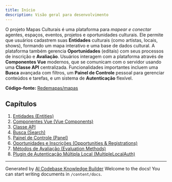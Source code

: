 ```yaml
---
title: Início
description: Visão geral para desenvolvimento
---
```


O projeto Mapas Culturais é uma plataforma para *mapear e conectar* agentes, espaços, eventos, projetos e oportunidades culturais. Ele permite que usuários cadastrem suas **Entidades** culturais (como artistas, locais, shows), formando um mapa interativo e uma base de dados cultural. A plataforma também gerencia **Oportunidades** (editais) com seus processos de inscrição e **Avaliação**. Usuários interagem com a plataforma através de **Componentes Vue** modernos, que se comunicam com o servidor usando uma **Classe API** centralizada. Funcionalidades importantes incluem uma **Busca** avançada com filtros, um **Painel de Controle** pessoal para gerenciar conteúdos e tarefas, e um sistema de **Autenticação** flexível.

**Código-fonte:** [Redemapas/mapas](https://github.com/redemapas/mapas)

<Mermaid
  chart='
flowchart TD
    A0["Entidades Entities"]
    A1["Componentes Vue Vue Components"]
    A2["Classe API"]
    A3["Plugin de Autenticação Múltipla Local MultipleLocalAuth"]
    A4["Oportunidades e Inscrições Opportunities & Registrations"]
    A5["Métodos de Avaliação Evaluation Methods"]
    A6["Painel de Controle Panel"]
    A7["Busca Search"]
    A1 -- "Exibe e manipula" --> A0
    A1 -- "Usa para comunicação backend" --> A2
    A2 -- "Busca e persiste" --> A0
    A3 -- "Fornece componentes de UI" --> A1
    A3 -- "Usa para chamadas de autent..." --> A2
    A4 -- "São tipos de" --> A0
    A4 -- "Usa componentes de UI" --> A1
    A4 -- "Define métodos para" --> A5
    A5 -- "Usa componentes de formulário" --> A1
    A5 -- "Avalia inscrições de" --> A4
    A6 -- "Gerencia - do usuário" --> A0
    A6 -- "É construído com" --> A1
    A6 -- "Usa para buscar dados do us..." --> A2
    A6 -- "Exibe Inscrições/Avaliações" --> A4
    A7 -- "Encontra e filtra" --> A0
    A7 -- "É implementada com" --> A1
    A7 -- "Usa para obter resultados" --> A2
' />
## Capítulos

1. [Entidades (Entities)
](01_entidades__entities__.md)
2. [Componentes Vue (Vue Components)
](02_componentes_vue__vue_components__.md)
3. [Classe API
](03_classe_api_.md)
4. [Busca (Search)
](04_busca__search__.md)
5. [Painel de Controle (Panel)
](05_painel_de_controle__panel__.md)
6. [Oportunidades e Inscrições (Opportunities & Registrations)
](06_oportunidades_e_inscrições__opportunities___registrations__.md)
7. [Métodos de Avaliação (Evaluation Methods)
](07_métodos_de_avaliação__evaluation_methods__.md)
8. [Plugin de Autenticação Múltipla Local (MultipleLocalAuth)
](08_plugin_de_autenticação_múltipla_local__multiplelocalauth__.md)

---

Generated by [AI Codebase Knowledge Builder](https://github.com/The-Pocket/Tutorial-Codebase-Knowledge)
Welcome to the docs! You can start writing documents in `/content/docs`.
